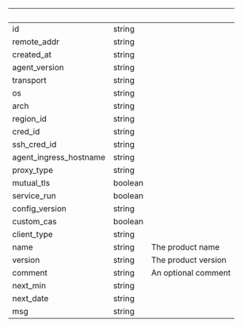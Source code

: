 | &nbsp; | &nbsp; | &nbsp; |
|---|---|---|
| id | string |  |
| remote_addr | string |  |
| created_at | string |  |
| agent_version | string |  |
| transport | string |  |
| os | string |  |
| arch | string |  |
| region_id | string |  |
| cred_id | string |  |
| ssh_cred_id | string |  |
| agent_ingress_hostname | string |  |
| proxy_type | string |  |
| mutual_tls | boolean |  |
| service_run | boolean |  |
| config_version | string |  |
| custom_cas | boolean |  |
| client_type | string |  |
| name | string | The product name |
| version | string | The product version |
| comment | string | An optional comment |
| next_min | string |  |
| next_date | string |  |
| msg | string |  |